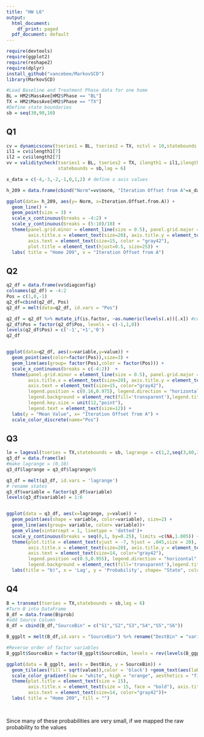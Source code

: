 ```yaml
---
title: "HW L6"
output:
  html_document:
    df_print: paged
  pdf_document: default
---
```

```r
require(devtools)
require(ggplot2)
require(reshape2)
require(dplyr)
install_github("vancebee/MarkovSCD")
library(MarkovSCD)

#Load Baseline and Treatment Phase data for one home
BL = HM2$MassAve[HM2$Phase == "BL"]
TX = HM2$MassAve[HM2$Phase == "TX"]
#Define state boundaries
sb = seq(30,90,10)
```

## Q1 ##


```r
cv = dynamicsconv(tseries1 = BL, tseries2 = TX, nitvl = 10,statebounds = sb,lag = 6)
il1 = cv$ilength1[7]
il2 = cv$ilength2[7]
vv = validitycheck(tseries1 = BL, tseries2 = TX, ilength1 = il1,ilength2 = il2,
                   statebounds = sb,lag = 6)

x_data = c(-4,-3,-2,-1,0,1,2) # define x axis values

h_209 = data.frame(cbind("Norm"=vv$norm, "Iteration Offset from A"=x_data)) #construct dataframe to feed to ggplot

ggplot(data= h_209, aes(y= Norm, x=Iteration.Offset.from.A)) + 
  geom_line() + 
  geom_point(size = 3) +
  scale_x_continuous(breaks = -4:2) +
  scale_y_continuous(breaks = (5:10)/10) +
  theme(panel.grid.minor = element_line(size = 0.5), panel.grid.major = element_line(size = 1),
        axis.title.x = element_text(size=20), axis.title.y = element_text(size=20),
        axis.text = element_text(size=15, color = "gray42"),
        plot.title = element_text(hjust=0.5, size=25)) +
  labs( title = "Home 209", x = "Iteration Offset from A")
```

## Q2 ##
```r
q2_df = data.frame(vv$diagconfig)
colnames(q2_df) = -4:2
Pos = c(1,0,-1)
q2_df=cbind(q2_df, Pos)
q2_df = melt(data=q2_df, id.vars = "Pos")

q2_df = q2_df %>% mutate_if(is.factor, ~as.numeric(levels(.x))[.x]) #code taken from https://community.rstudio.com/t/how-to-convert-factor-data-to-numeric-for-all-dataset/17626/3
q2_df$Pos = factor(q2_df$Pos, levels = c(-1,1,0))
levels(q2_df$Pos) = c('-1','+1','0')
q2_df


ggplot(data=q2_df, aes(x=variable,y=value)) + 
  geom_point(aes(color=factor(Pos)),size=3) + 
  geom_line(aes(group= factor(Pos),color = factor(Pos))) +
  scale_x_continuous(breaks = c(-4:2))  +
  theme(panel.grid.minor = element_line(size = 0.5), panel.grid.major = element_line(size = 1),
        axis.title.x = element_text(size=20), axis.title.y = element_text(size=20),
        axis.text = element_text(size=15, color="gray42"),
        legend.position = c(0.16,0.975), legend.direction = "horizontal", 
        legend.background = element_rect(fill='transparent'),legend.title = element_text( size = 12, face="bold"),
        legend.key.size = unit(12,"point"),
        legend.text = element_text(size=12)) +
  labs(y = "Mean Value", x= "Iteration Offset from A") +
  scale_color_discrete(name="Pos") 


```



## Q3 ##
```r

le = lageval(tseries = TX,statebounds = sb, lagrange = c(1,2,seq(3,60,3))) 
q3_df = data.frame(le)
#make lagrange = (0,10)
q3_df$lagrange = q3_df$lagrange/6

q3_df = melt(q3_df, id.vars = 'lagrange')
# rename states
q3_df$variable = factor(q3_df$variable)
levels(q3_df$variable) = 1:6


ggplot(data = q3_df, aes(x=lagrange, y=value)) +
  geom_point(aes(shape = variable, color=variable), size=2) +
  geom_line(aes(group= variable, color= variable))+
  geom_vline(xintercept = 1, linetype = 'dotted')+
  scale_y_continuous(breaks = seq(0,1, by=0.25), limits =c(NA,1.005)) +
  theme(plot.title = element_text(vjust = -7, hjust = .045,size = 20),
        axis.title.x = element_text(size=20), axis.title.y = element_text(size=20),
        axis.text = element_text(size=14, color="gray42"),
        legend.position =c(0.5,0.955), legend.direction = "horizontal", legend.key.size = unit(12,"point"),
        legend.background = element_rect(fill='transparent'),legend.title = element_text( size = 12)) +
  labs(title = "b)", x = 'Lag', y = 'Probability', shape= "State", color= "State") 


```


## Q4 ##
```r
B = transmat(tseries = TX,statebounds = sb,lag = 6) 
#Turn B into DataFrame
B_df = data.frame(B$prob)
#add Source Column
B_df = cbind(B_df,"SourceBin" = c("S1","S2","S3","S4","S5","S6"))

B_ggplt = melt(B_df,id.vars = "SourceBin") %>% rename("DestBin" = "variable")

#Reverse order of factor variables
B_ggplt$SourceBin = factor(B_ggplt$SourceBin, levels = rev(levels(B_ggplt$DestBin)))

ggplot(data = B_ggplt, aes(x = DestBin, y = SourceBin)) + 
  geom_tile(aes(fill = sqrt(value)),color = 'black') +geom_text(aes(label = round(value,digits=2))) +
  scale_color_gradient(low = "white", high = "orange", aesthetics = "fill", limits = c(0,1)) +
  theme(plot.title = element_text(size = 15), 
        axis.title.x = element_text(size = 15, face = "bold"), axis.title.y = element_text(size = 15, face = "bold"),
        axis.text = element_text(size=14, color="gray42"))+
  labs( title = "Home 209", fill = "")

                                           
```

Since many of these probabilities are very small, if we mapped the raw probability to the values